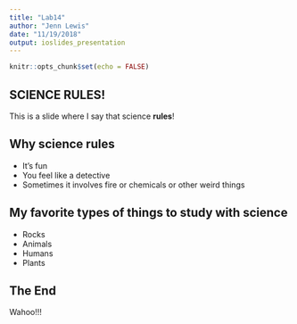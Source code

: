 ```yaml
---
title: "Lab14"
author: "Jenn Lewis"
date: "11/19/2018"
output: ioslides_presentation
---
```


```r
knitr::opts_chunk$set(echo = FALSE)
```

## SCIENCE RULES!

This is a slide where I say that science **rules**!

## Why science rules

- It's fun
- You feel like a detective
- Sometimes it involves fire or chemicals or other weird things


## My favorite types of things to study with science

- Rocks
- Animals
- Humans
- Plants


## The End

Wahoo!!!

